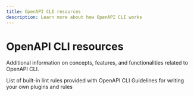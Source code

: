 ```yaml
---
title: OpenAPI CLI resources
description: Learn more about how OpenAPI CLI works
---
```



# OpenAPI CLI resources

Additional information on concepts, features, and functionalities related to OpenAPI CLI.

<div>

  <Flex justifyContent="space-between">
    <WideTile to="./built-in-rules.md" header="Built-in lint rules">
      List of built-in lint rules provided with OpenAPI CLI
    </WideTile>
    <WideTile to="./custom-rules.md" header="Custom plugins and rules">
      Guidelines for writing your own plugins and rules
    </WideTile>
  </Flex>
</div>
